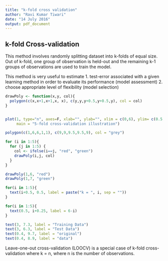 ```yaml
---
title: "k-fold cross validation"
author: "Ravi Kumar Tiwari"
date: "14 July 2016"
output: pdf_document
---
```


## k-fold Cross-validation

This method involves randomly splitting dataset into k-folds of equal size. Out of k-fold, one group of observation is held-out and the remaining k-1 groups of observations are used to train the model.

This method is very useful to estimate 1. test-error associated with a given learning method in order to evaluate its performance (model assessment)  2. choose appropriate level of flexibility (model selection)


```r
drawPoly <- function(x,y, col){
  polygon(c(x,x+1,x+1,x, x), c(y,y,y+0.5,y+0.5,y), col = col)
}


plot(1, type="n", axes=F, xlab="", ylab="", xlim = c(0,6), ylim= c(0.5,10),
     main = "5-fold cross-validation illustration")

polygon(c(1,6,6,1,1), c(9,9,9.5,9.5,9), col = "grey")

for (i in 1:5){
  for (j in 1:5) {
    col <- ifelse(i==j, "red", "green")
    drawPoly(i,j, col)
  }
}

drawPoly(1,6, "red")
drawPoly(1,7, "green")

for(i in 1:5){
  text(i+0.5, 0.5, label = paste("k = ", i, sep = ""))
}

for(i in 1:5){
  text(0.5, i+0.25, label = 6-i)
}

text(3, 7.3, label = "Training Data")
text(3, 6.3, label = "Test Data")
text(0.4, 9.7, label = "original")
text(0.4, 8.9, label = "data")
```

Leave-one-out cross-validation (LOOCV) is a special case of k-fold cross-validation where k = n, where n is the number of observations.  
